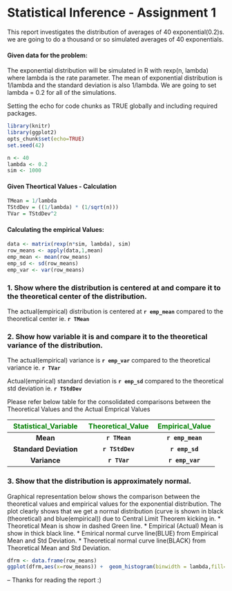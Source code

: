 Statistical Inference - Assignment 1
================================================

This report investigates the distribution of averages of 40 exponential(0.2)s. we are going to do a thousand or so simulated averages of 40 exponentials.

#### Given data for the problem:
The exponential distribution will be simulated in R with rexp(n, lambda) where lambda is the rate parameter. The mean of exponential distribution is 1/lambda and the standard deviation is also 1/lambda. We are going to set lambda = 0.2 for all of the simulations.

Setting the echo for code chunks as TRUE globally and including required packages.
```r
library(knitr)
library(ggplot2)
opts_chunk$set(echo=TRUE)
set.seed(42)
```


```r
n <- 40
lambda <- 0.2
sim <- 1000
```

#### Given Theortical Values - Calculation
```r
TMean = 1/lambda
TStdDev = ((1/lambda) * (1/sqrt(n)))
TVar = TStdDev^2
```

#### Calculating the empirical Values:
```r
data <- matrix(rexp(n*sim, lambda), sim)
row_means <- apply(data,1,mean)
emp_mean <- mean(row_means)
emp_sd <- sd(row_means)
emp_var <- var(row_means)
```

### 1. Show where the distribution is centered at and compare it to the theoretical center of the distribution.
The actual(empirical) distribution is centered at **`r emp_mean`** compared to the theoretical center ie. **`r TMean`**

### 2. Show how variable it is and compare it to the theoretical variance of the distribution.
The actual(empirical) variance is **`r emp_var`** compared to the theoretical variance ie. **`r TVar`**

Actual(empirical) standard deviation is **`r emp_sd`** compared to the theoretical std deviation ie. **`r TStdDev`**

Please refer below table for the consolidated comparisons between the Theoretical Values and the Actual Emprical Values

|<span style="color:green">Statistical_Variable</span> | <span style="color:green">Theoretical_Value</span> | <span style="color:green">Empirical_Value</span> |
|:-------------------:|:-----------------:|:---------------:|
|**Mean**                 |**`r TMean`**          |**`r emp_mean`**     |
|**Standard Deviation**   |**`r TStdDev`**        |**`r emp_sd`**       |
|**Variance**             |**`r TVar`**           |**`r emp_var`**      |


### 3. Show that the distribution is approximately normal.
Graphical representation below shows the comparison between the theoretical values and empirical values for the exponential distribution.
The plot clearly shows that we get a normal distribution (curve is shown in black (theoretical) and blue(empirical)) due to Central Limit Theorem kicking in. 
* Theoretical Mean is show in dashed Green line.
* Empirical (Actual) Mean is show in thick black line.
* Emirical normal curve line(BLUE) from Empirical Mean and Std Deviation.
* Theoretical normal curve line(BLACK) from Theoretical Mean and Std Deviation.
```r
dfrm <- data.frame(row_means)
ggplot(dfrm,aes(x=row_means)) +  geom_histogram(binwidth = lambda,fill="red",color="black",aes(y = ..density..)) +  labs(title="Plot of 40 Exponential Distributions", x="Averages of 40 Distributions", y="Density") + geom_vline(xintercept=emp_mean,size=3.0, color="black") +  stat_function(fun=dnorm,args=list(mean=emp_mean, sd=emp_sd),color = "blue", size = 2.0) +  geom_vline(xintercept=TMean,size=1.0,color="green",linetype = "dashed", size=3.0) +  stat_function(fun=dnorm,args=list(mean=TMean, sd=TStdDev),color = "black", size = 1.0)
```

-- Thanks for reading the report :)